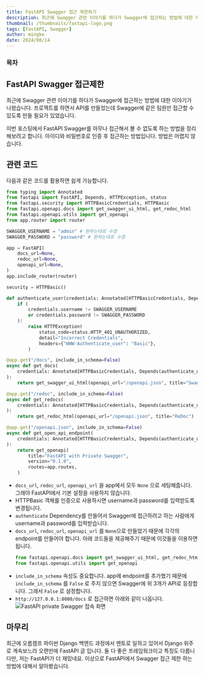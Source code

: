 ```yaml
---
title: FastAPI Swagger 접근 제한하기
description: 최근에 Swagger 관련 이야기를 하다가 Swagger에 접근하는 방법에 대한 이야기가 나왔습니다. 프로젝트를 하면서 API를 만들었는데 Swagger에 같은 팀원만 접근할 수 있도록 만들 필요가 있었습니다.
thumbnail: /thumbnails/fastapi-logo.png
tags: [FastAPI, Swagger]
author: mingke
date: 2024/08/14
---
```


### 목차

## FastAPI Swagger 접근제한

최근에 Swagger 관련 이야기를 하다가 Swagger에 접근하는 방법에 대한 이야기가 나왔습니다. 프로젝트를 하면서 API를 만들었는데 Swagger에 같은 팀원만 접근할 수 있도록 만들 필요가 있었습니다.

이번 포스팅에서 FastAPI Swagger를 아무나 접근해서 볼 수 없도록 하는 방법을 정리해보려고 합니다. 아이디와 비밀번호로 인증 후 접근하는 방법입니다. 방법은 어렵지 않습니다.

## 관련 코드

다음과 같은 코드를 활용하면 쉽게 가능합니다.

```python
from typing import Annotated
from fastapi import FastAPI, Depends, HTTPException, status
from fastapi.security import HTTPBasicCredentials, HTTPBasic
from fastapi.openapi.docs import get_swagger_ui_html, get_redoc_html
from fastapi.openapi.utils import get_openapi
from app.router import router

SWAGGER_USERNAME = "admin" # 원하는대로 수정
SWAGGER_PASSWORD = "password" # 원하는대로 수정

app = FastAPI(
    docs_url=None,
    redoc_url=None,
    openapi_url=None,
)
app.include_router(router)

security = HTTPBasic()

def authenticate_user(credentials: Annotated[HTTPBasicCredentials, Depends(security)]):
    if (
        credentials.username != SWAGGER_USERNAME
        or credentials.password != SWAGGER_PASSWORD
    ):
        raise HTTPException(
            status_code=status.HTTP_401_UNAUTHORIZED,
            detail="Incorrect Credentials",
            headers={"WWW-Authenticate_user": "Basic"},
        )

@app.get("/docs", include_in_schema=False)
async def get_docs(
    credentials: Annotated[HTTPBasicCredentials, Depends(authenticate_user)],
):
    return get_swagger_ui_html(openapi_url="/openapi.json", title="Swagger UI")

@app.get("/redoc", include_in_schema=False)
async def get_redocs(
    credentials: Annotated[HTTPBasicCredentials, Depends(authenticate_user)],
):
    return get_redoc_html(openapi_url="/openapi.json", title="ReDoc")

@app.get("/openapi.json", include_in_schema=False)
async def get_open_api_endpoint(
    credentials: Annotated[HTTPBasicCredentials, Depends(authenticate_user)],
):
    return get_openapi(
        title="FastAPI with Private Swagger",
        version="0.1.0",
        routes=app.routes,
    )

```

- `docs_url`, `redoc_url`, `openapi_url` 을 app에서 모두 `None` 으로 세팅해줍니다. 그래야 FastAPI에서 기본 설정을 사용하지 않습니다.
- HTTPBasic 객체를 인증으로 사용하시면 username과 password를 입력받도록 변경됩니다.
- `authenticate` Dependency를 만들어서 Swagger에 접근하려고 하는 사람에게 username과 password를 입력받습니다.
- `docs_url`, `redoc_url`, `openapi_url` 를 `None`으로 만들었기 때문에 각각의 endpoint를 만들어야 합니다. 아래 코드들을 제공해주기 때문에 이것들을 이용하면 됩니다.
  ```python
  from fastapi.openapi.docs import get_swagger_ui_html, get_redoc_html
  from fastapi.openapi.utils import get_openapi
  ```
- `include_in_schema` 속성도 중요합니다. app에 endpoint를 추가했기 때문에 `include_in_schema` 를 `False` 로 주지 않으면 Swagger에 위 3개가 API로 등장합니다. 그래서 `False` 로 설정합니다.
- `http://127.0.0.1:8000/docs` 로 접근하면 아래와 같이 나옵니다.
  <Image src="/fastapi-private-swagger/01.png" alt="FastAPI private Swagger 접속 화면" />

## 마무리

최근에 오름캠프 파이썬 Django 백엔드 과정에서 멘토로 일하고 있어서 Django 위주로 계속보느라 오랜만에 FastAPI 글 입니다. 둘 다 좋은 프레임워크이고 특징도 다릅니다만, 저는 FastAPI가 더 재밌네요. 이상으로 FastAPI에서 Swagger 접근 제한 하는 방법에 대해서 알아봤습니다.

<Link url="https://chaechae.life/blog/fastapi-swagger-change" />
